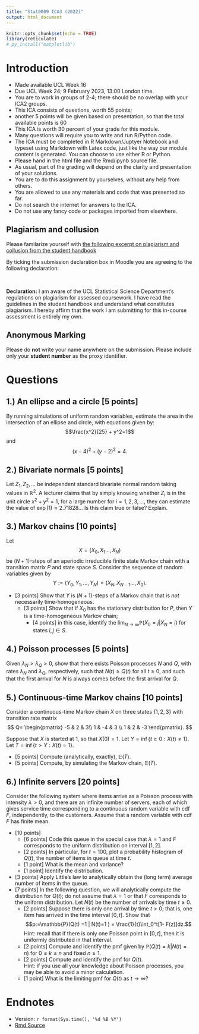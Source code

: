 ```yaml
---
title: "Stat0009 ICA3 (2022)"
output: html_document
---
```


```r
knitr::opts_chunk$set(echo = TRUE)
library(reticulate)
# py_install("matplotlib")
```



# Introduction

* Made available UCL Week 16
* Due UCL Week 24; 9 February 2023, 13:00 London time.
* You are to work in groups of 2-4; there should be no overlap with your ICA2 groups.
* This ICA consists of  questions, worth 55 points;
* another 5 points will be given based on presentation, so that the total available points is 60  
* This ICA is worth 30 percent of your grade for this module.
* Many questions will require you to write and run R/Python code.
* The ICA must be completed in R Markdown/Juptyer Notebook and typeset using  Markdown with Latex code, just like the way our module content is generated.  You can choose to use either R or Python.
* Please hand in the html file and the Rmd/ipynb source file.
* As usual, part of the grading will depend on the clarity and presentation of your solutions.
*  You are to do this assignment by yourselves, without any help from others.
*  You are allowed to use any materials and code that was presented so far.
*  Do not search the internet for answers to the ICA.
*  Do not use any fancy code or packages imported from elsewhere.



##  Plagiarism and collusion

Please familarize yourself with [the following excerpt on plagiarism and collusion from the student handbook ](https://tsoo-math.github.io/ucl/Plagiarism-Collusion.pdf)


By ticking the submission declaration box in Moodle you are agreeing to the following declaration:

<br>

**Declaration:** I am aware of the UCL Statistical Science Department's regulations on plagiarism for assessed coursework. I have read the guidelines in the student handbook and understand what constitutes plagiarism. I hereby affirm that the work I am submitting for this in-course assessment is entirely my own.



## Anonymous Marking 

Please do **not** write your name anywhere on the submission. Please include only your **student number** as the proxy identifier.





# Questions



## 1.) An ellipse and a circle [5 points]

By running simulations of uniform random variables, estimate the area in the intersection of an ellipse and circle, with equations given by:
$$\frac{x^2}{25} + y^2=1$$
and
$$(x-4)^2 +(y-2)^2 =4.$$



## 2.) Bivariate normals [5 points]

Let $Z_1, Z_2, \ldots$ be independent standard bivariate normal random taking values in $\mathbb{R}^2$.   A lecturer claims that by simply knowing whether $Z_i$ is in the unit circle $x^2 + y^2 =1$, for a large number for $i=1,2,3, \ldots$, they can estimate the value of $\exp(1) \approx 2.71828..$.  Is this claim true or false?  Explain. 


## 3.)  Markov chains  [10 points]

Let $$X = (X_0,X_1 \ldots, X_N)$$ be $(N+1)$-steps of an aperiodic irreducible finite state Markov chain with a transition matrix $P$ and state space $S$.   Consider the sequence of random variables given by 
$$Y := (Y_0, Y_1, \ldots, Y_N)= (X_N, X_{N-1} \ldots, X_0).$$

- [3 points] Show that $Y$ is $(N+1)$-steps of a  Markov chain that is *not* necessarily time-homogeneous. 
  - [3 points] Show that if $X_0$ has the stationary distribution for $P$, then $Y$ is a time-homogeneous Markov chain; 
    - [4 points] in this case, identify the $\lim_{N \to \infty}\mathbb{P}(X_0 = j | X_N = i)$ for states $i,j \in S$.


## 4.) Poisson processes [5 points]

Given $\lambda_N > \lambda_Q >0$, show that there exists Poisson processes $N$ and $Q$, with rates $\lambda_N$ and $\lambda_Q$, respectively, such that $N(t) \geq Q(t)$ for all $t \geq 0$, and such that the first arrival for $N$ is always comes before the first arrival for $Q$.





## 5.)  Continuous-time Markov chains [10 points]

Consider a  continuous-time Markov chain $X$ on three states $\{1,2,3\}$ with transition rate matrix
$$ Q=
\begin{pmatrix}
-5 & 2 & 3\\
1 & -4 & 3 \\
1 & 2 & -3
\end{pmatrix}.
$$

Suppose that $X$ is started at $1$, so that $X(0)=1$.  Let $Y= \inf \{t \geq 0: X(t) \not = 1\}$.      Let $T = \inf \{t> Y:  X(t) =1 \}$.  

- [5 points] Compute (analytically, exactly), $\mathbb{E}(T)$. 
- [5 points] Compute, by simulating the Markov chain,  $\mathbb{E}(T)$.




## 6.) Infinite servers [20 points]

Consider the following system where items arrive as a Poisson process with intensity $\lambda >0$, and there are an infinite number of servers, each of which gives service time corresponding to a continuous random variable with cdf $F$, independently, to the customers.  Assume that a random variable with cdf $F$ has finite mean.    

- [10 points] 
    * [6 points] Code this queue in the special case that $\lambda =1$ and  $F$ corresponds to the uniform distribution on interval $[1,2]$.
    * [2 points] In particular, for $t=100$, plot a probability histogram of $Q(t)$, the number of items in queue at time $t$.
    * [1 point] What is the mean and variance? 
    * [1 point] Identify the distribution.
- [3 points] Apply Little's law to analytically obtain the (long term) average number of items in the queue. 
- [7 points] In the following question, we will analytically compute the distribution for $Q(t)$; do not assume that $\lambda=1$ or that $F$ corresponds to the uniform distribution.  Let $N(t)$ be the number of arrivals by time $t\geq 0$.
  * [2 points] Suppose there is only one arrival by time $t>0$; that is, one item has arrived in the time interval $[0,t]$. Show that $$p:=\mathbb{P}(Q(t) =1 | N(t)=1 ) = \frac{1}{t}\int_0^t[1- F(z)]dz.$$  Hint:  recall that if there is only one Poisson point in $[0,t]$, then it is uniformly distributed in that interval.
  * [2 points] Compute and identify the pmf given by $\mathbb{P}(Q(t) =k | N(t)=n)$ for $0 \leq k \leq n$ and fixed $n \geq 1$. 
  * [2 points] Compute and identify the pmf for $Q(t)$.  
  Hint: if you use all your knowledge about Poisson processes, you may be able to avoid a minor calculation.
  *  [1 point] What is the limiting pmf for $Q(t)$ as $t \to \infty$?
   



# Endnotes

* Version: `r format(Sys.time(), '%d %B %Y')`
* [Rmd Source](https://tsoo-math.github.io/ucl3/2022-ica3-stat9-release.Rmd)

